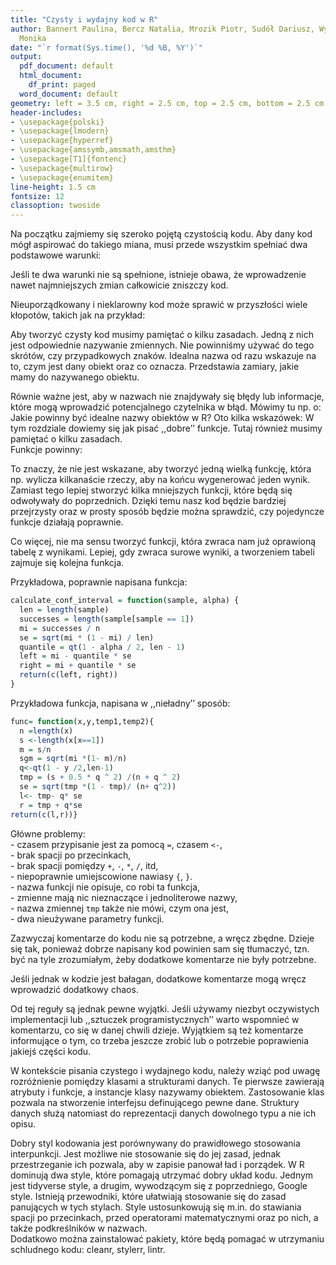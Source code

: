 ```yaml
---
title: "Czysty i wydajny kod w R"
author: Bannert Paulina, Bercz Natalia, Mrozik Piotr, Sudół Dariusz, Wyźnikiewicz
  Monika
date: "`r format(Sys.time(), '%d %B, %Y')`"
output:
  pdf_document: default
  html_document:
    df_print: paged
  word_document: default
geometry: left = 3.5 cm, right = 2.5 cm, top = 2.5 cm, bottom = 2.5 cm
header-includes:
- \usepackage{polski}
- \usepackage{lmodern}
- \usepackage{hyperref}
- \usepackage{amssymb,amsmath,amsthm}
- \usepackage[T1]{fontenc}
- \usepackage{multirow}
- \usepackage{enumitem}
line-height: 1.5 cm
fontsize: 12
classoption: twoside
---
```

\begin{abstract}
Poniższy dokument zawiera notatkę dotyczącą pisania czystego i wydajnego kodu w R.  
Została ona stworzona na podstawie laboratorium z ,,Programowania i analizy danych w R''.
\end{abstract}

\tableofcontents
\newpage

\section{Czysty kod}

Na początku zajmiemy się szeroko pojętą czystością kodu. Aby dany kod mógł aspirować do takiego miana, musi przede wszystkim spełniać dwa podstawowe warunki:
\begin{itemize}
\item Być łatwym do zrozumienia  

Aby kod był łatwy do zrozumienia musi być przede wszystkim czytelny. Niewątpliwie pomoże w$~$tym odpowiednie nazwanie zmiennych, zadbanie o to, żeby wszystkie użyte funkcje i obiekty miały swoją określoną rolę oraz by relacje między nimi były zrozumiałe.
\item Być łatwym do zmiany  

Tworząc kod powinniśmy myśleć o tym, że będzie on w przyszłości wykorzystywany. Aby to ułatwić, musi być napisany w taki sposób, żeby można było nanieść drobne poprawki lub zmienić dane bez konieczności zmieniania całego kodu.
\end{itemize}

Jeśli te dwa warunki nie są spełnione, istnieje obawa, że wprowadzenie nawet najmniejszych zmian całkowicie zniszczy kod.

\section{Co jeśli w kodzie jest ,,bałagan''?}

Nieuporządkowany i nieklarowny kod może sprawić w przyszłości wiele kłopotów, takich jak na przykład:
\begin{itemize}
\item Zmarnowanie czasu  

Jeśli my lub ktokolwiek inny będzie chciał w przyszłości wykorzystać taki kod z pewnością straci mnóstwo czasu na próby jego przeczytania i zrozumienia. Gdy już mu się to uda, może napotkać kolejny problem w postaci trudności z wprowadzeniem jakichkolwiek zmian.
\item Ograniczenie lub nawet brak możliwości rozwoju  

Złe napisanie kodu może spowodować, że po jego jedynym użyciu stanie się bezwartościowy. Nie będzie sensu wprowadzać w nim jakichkolwiek zmian (gdyż będzie to zbyt pracochłonne), ani w żaden sposób rozwinąć by mógł posłużyć do przyszłych projektów (gdyż nawet najmniejsze zmiany mogą ,,zepsuć'' istniejący kod).
\item Podatność na wystąpienie błędów  

W nieczytelnym i napisanym w sposób niezrozumiały kodzie, łatwo przemycić błędy, które na pierwszy rzut oka są niewidoczne, ale wychodzą na jaw później.
\end{itemize}

\section{Opis zmiennych}

\subsection{Opis intencji}
Aby tworzyć czysty kod musimy pamiętać o kilku zasadach. Jedną z nich jest odpowiednie nazywanie zmiennych. Nie powinniśmy używać do tego skrótów, czy przypadkowych znaków. Idealna nazwa od razu wskazuje na to, czym jest dany obiekt oraz co oznacza. Przedstawia zamiary, jakie mamy do nazywanego obiektu. 

\subsection{Unikanie błędnych informacji}
Równie ważne jest, aby w nazwach nie znajdywały się błędy lub informacje, które mogą wprowadzić potencjalnego czytelnika w błąd. Mówimy tu np. o:
\begin{itemize}
\item nazwaniu kilku obiektów zbyt podobnie,
\item użyciu do nazwania listy (np. osób) słowa $\mathtt{List}$, choć w rzeczywistości ta ,,lista'' osób może być wektorem,
\item użyciu trudno rozróżnialnych znaków (takich jak np. `0` i `O`),
\item nazwaniu wszystkich obiektów za pomocą jednej litery i cyfry (np. $x_1,x_2,...,x_n$).
\end{itemize}  

\subsection{Kilka wskazówek}
Jakie powinny być idealne nazwy obiektów w R? Oto kilka wskazówek:
\begin{itemize}
\item zrozumiałe dla osób, dla których jest przeznaczony kod,
\item utrzymane w jednym stylu,  
\item łatwe do zrozumienia i napisania,  
\item nazwa obiektu powinna być rzeczownikiem, który wskazuje na to, z czym mamy do czynienia,  
\item nazwa funkcji powinna być czasownikiem wskazującym na to, co robi dana funkcja.
\end{itemize}

\section{Funkcje}

W tym rozdziale dowiemy się jak pisać ,,dobre'' funkcje. Tutaj również musimy pamiętać o kilku zasadach.   
Funkcje powinny:
\begin{itemize}
\item być możliwie jak najkrótsze,  
\item odpowiadać za jedno pojedyncze zadanie, 
\item być na jednym poziomie abstrakcji,
\item mieć maksymalnie `3` parametry.
\end{itemize}

To znaczy, że nie jest wskazane, aby tworzyć jedną wielką funkcję, która np. wylicza kilkanaście rzeczy, aby na końcu wygenerować jeden wynik. Zamiast tego lepiej stworzyć kilka mniejszych funkcji, które będą się odwoływały do poprzednich. Dzięki temu nasz kod będzie bardziej przejrzysty oraz w prosty sposób będzie można sprawdzić, czy pojedyncze funkcje działają poprawnie.

Co więcej, nie ma sensu tworzyć funkcji, która zwraca nam już oprawioną tabelę z wynikami. Lepiej, gdy zwraca surowe wyniki, a tworzeniem tabeli zajmuje się kolejna funkcja.

Przykładowa, poprawnie napisana funkcja:
```r
calculate_conf_interval = function(sample, alpha) {
  len = length(sample)
  successes = length(sample[sample == 1])
  mi = successes / n
  se = sqrt(mi * (1 - mi) / len)
  quantile = qt(1 - alpha / 2, len - 1)
  left = mi - quantile * se
  right = mi + quantile * se
  return(c(left, right))
}
```

Przykładowa funkcja, napisana w ,,nieładny'' sposób:
```r
func= function(x,y,temp1,temp2){
  n =length(x)
  s <-length(x[x==1])
  m = s/n
  sgm = sqrt(mi *(1- m)/n)
  q<-qt(1 - y /2,len-1)
  tmp = (s + 0.5 * q ^ 2) /(n + q ^ 2)
  se = sqrt(tmp *(1 - tmp)/ (n+ q^2))
  l<- tmp- q* se
  r = tmp + q*se
return(c(l,r))}
```

Główne problemy:  
- czasem przypisanie jest za pomocą `=`, czasem `<-`,  
- brak spacji po przecinkach,  
- brak spacji pomiędzy `+`, `-`, `*`, `/`, itd,  
- niepoprawnie umiejscowione nawiasy `{`, `}`.  
- nazwa funkcji nie opisuje, co robi ta funkcja,  
- zmienne mają nic nieznaczące i jednoliterowe nazwy,  
- nazwa zmiennej `tmp` także nie mówi, czym ona jest,  
- dwa nieużywane parametry funkcji.  

\section{Komentarze}

Zazwyczaj komentarze do kodu nie są potrzebne, a wręcz zbędne. Dzieje się tak, ponieważ dobrze napisany kod powinien sam się tłumaczyć, tzn. być na tyle zrozumiałym, żeby dodatkowe komentarze nie były potrzebne.

Jeśli jednak w kodzie jest bałagan, dodatkowe komentarze mogą wręcz wprowadzić dodatkowy chaos.

Od tej reguły są jednak pewne wyjątki. Jeśli używamy niezbyt oczywistych implementacji lub ,,sztuczek programistycznych'' warto wspomnieć w komentarzu, co się w danej chwili dzieje. Wyjątkiem są też komentarze informujące o tym, co trzeba jeszcze zrobić lub o potrzebie poprawienia jakiejś części kodu.

\section{Obiekt a struktura danych}

W kontekście pisania czystego i wydajnego kodu, należy wziąć pod uwagę rozróżnienie pomiędzy klasami a strukturami danych. Te pierwsze zawierają atrybuty i funkcje, a instancje klasy nazywamy obiektem. Zastosowanie klas pozwala na stworzenie interfejsu definującego pewne dane. Struktury danych służą natomiast do reprezentacji danych dowolnego typu a nie ich opisu.

\section{Styl kodu i narzędzia pomagające w utrzymaniu czystego kodu}

Dobry styl kodowania jest porównywany do prawidłowego stosowania interpunkcji. Jest możliwe nie stosowanie się do jej zasad, jednak przestrzeganie ich pozwala, aby w zapisie panował ład i porządek.
W R dominują dwa style, które pomagają utrzymać dobry układ kodu. Jednym jest tidyverse style, a$~$drugim, wywodzącym się z poprzedniego, Google style. Istnieją przewodniki, które ułatwiają stosowanie się do zasad panujących w tych stylach. Style ustosunkowują się m.in. do stawiania spacji po przecinkach, przed operatorami matematycznymi oraz po nich, a także podkreślników w nazwach.  
Dodatkowo można zainstalować pakiety, które będą pomagać w utrzymaniu schludnego kodu: cleanr, stylerr, lintr.